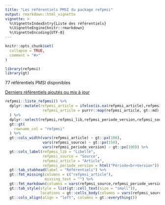 ```yaml
---
title: "Les référentiels PMSI du package refpmsi"
output: rmarkdown::html_vignette
vignette: >
  %\VignetteIndexEntry{Liste des référentiels}
  %\VignetteEngine{knitr::rmarkdown}
  %\VignetteEncoding{UTF-8}
---
```


```r
knitr::opts_chunk$set(
  collapse = TRUE,
  comment = "#>"
)
```

```r
library(refpmsi)
library(gt)
```

77 référentiels PMSI disponibles  
  
[Derniers référentiels ajoutés ou mis à jour](https://denisgustin.github.io/refpmsi/articles/news.html)  


```r

refpmsi::liste_refpmsi() %>%
  dplyr::mutate(refpmsi_article = ifelse(is.na(refpmsi_article),refpmsi_article,glue::glue("[{refpmsi_article}]({refpmsi_article_lien})")),
                 refpmsi_article = purrr::map(refpmsi_article, gt::md)
  ) %>% 
  dplyr::select(refpmsi,refpmsi_lib,refpmsi_periode_version,refpmsi_source,refpmsi_article) %>% 
  gt::gt(
    rowname_col = "refpmsi"
  ) %>% 
  gt::cols_width(vars(refpmsi_article) ~ gt::px(100),
                 vars(refpmsi_source) ~ gt::px(150),
                 vars(refpmsi_periode_version) ~ gt::px(100)) %>% 
  gt::cols_label(refpmsi_lib = "Libellé",
                 refpmsi_source = "Source",
                 refpmsi_article = "Article",
                 refpmsi_periode_version = html("Période<br>Version")) %>%
  gt::tab_stubhead(label = "Référentiels") %>% 
  gt::fmt_missing(columns = c("refpmsi_article"),
                  missing_text = "") %>% 
  gt::fmt_markdown(columns = vars(refpmsi_source,refpmsi_periode_version)) %>% 
  gt::tab_style(style = list(gt::cell_text(size = "small")),
                locations = gt::cells_body(columns = vars(refpmsi_source,refpmsi_article))) %>% 
  gt::cols_align(align = "left", columns = gt::everything())

```

